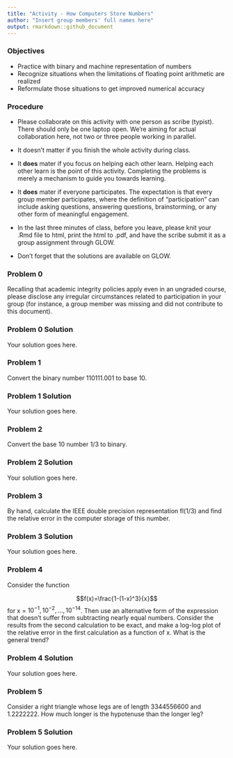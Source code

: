 ```yaml
---
title: "Activity - How Computers Store Numbers"
author: "Insert group members' full names here"
output: rmarkdown::github_document
---
```


### Objectives

* Practice with binary and machine representation of numbers
* Recognize situations when the limitations of floating point arithmetic are realized
* Reformulate those situations to get improved numerical accuracy

### Procedure

* Please collaborate on this activity with one person as scribe (typist). There should only be one laptop open. We're aiming for actual collaboration here, not two or three people working in parallel.

* It doesn't matter if you finish the whole activity during class.

* It **does** mater if you focus on helping each other learn. Helping each other learn is the point of this activity. Completing the problems is merely a mechanism to guide you towards learning.

* It **does** mater if everyone participates. The expectation is that every group member participates, where the definition of "participation" can include asking questions, answering questions, brainstorming, or any other form of meaningful engagement.

* In the last three minutes of class, before you leave, please knit your .Rmd file to html, print the html to .pdf, and have the scribe submit it as a group assignment through GLOW.

* Don't forget that the solutions are available on GLOW.

### Problem 0

Recalling that academic integrity policies apply even in an ungraded course, please disclose any irregular circumstances related to participation in your group (for instance, a group member was missing and did not contribute to this document).

### Problem 0 Solution

Your solution goes here.

### Problem 1

Convert the binary number 110111.001 to base 10.

### Problem 1 Solution

Your solution goes here.

### Problem 2

Convert the base 10 number 1/3 to binary.

### Problem 2 Solution

Your solution goes here.

### Problem 3

By hand, calculate the IEEE double precision representation fl(1/3) and find the relative error in the computer storage of this number.

### Problem 3 Solution

Your solution goes here.

### Problem 4

Consider the function

$$f(x)=\frac{1-(1-x)^3}{x}$$
for x = $10^{-1}, 10^{-2}, \ldots, 10^{-14}$. Then use an alternative form of the expression that doesn't suffer from subtracting nearly equal numbers. Consider the results from the second calculation to be exact, and make a log-log plot of the relative error in the first calculation as a function of x. What is the general trend?

### Problem 4 Solution

Your solution goes here.

### Problem 5

Consider a right triangle whose legs are of length 3344556600 and 1.2222222. How much longer is the hypotenuse than the longer leg?

### Problem 5 Solution

Your solution goes here.